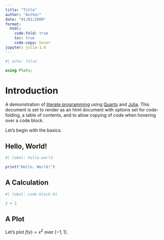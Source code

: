 ```yaml
---
title: "Title"
author: "Author"
date: "01/01/2000"
format: 
  html:
    code-fold: true
    toc: true
    code-copy: hover
jupyter: julia-1.8
---
```


```julia
#| echo: false

using Plots;
```

# Introduction 

A demonstration of [literate programming](https://en.wikipedia.org/wiki/Literate_programming) using [Quarto](https://quarto.org/) and [Julia](https://julialang.org/). This document is set to render as an html document with options set for code-folding, a table of contents, and to allow copying of code when hovering over a code block. 

Let's begin with the basics. 

## Hello, World!

```julia
#| label: hello-world

print("Hello, World!")
```

## A Calculation

```julia
#| label: code-block-01

2 + 2
```


## A Plot

Let's plot $f(x)=x^2$ over $[-1,1]$.

